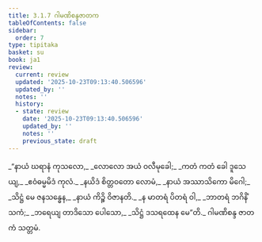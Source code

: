 ```yaml
---
title: 3.1.7 ဂါမဏိစန္ဒဇာတက
tableOfContents: false
sidebar:
  order: 7
type: tipitaka
basket: su
book: ja1
review:
  current: review
  updated: '2025-10-23T09:13:40.506596'
  updated_by: ''
  notes: ''
  history:
  - state: review
    date: '2025-10-23T09:13:40.506596'
    updated_by: ''
    notes: ''
    previous_state: draft
---
```



<ReviewStatus review={frontmatter.review} showDetails={true} />

<HypothesisAnnotation frontmatter={frontmatter} />

<DynamicBreadcrumb />

<Division number="19" book="ja1" e="ch" v="22" p="73">

<Paragraph number="694" type="verses" book="ja1">
_“နာယံ ဃရာနံ ကုသလော,_  
_လောလော အယံ ဝလီမုခေါ;_  
_ကတံ ကတံ ခေါ ဒူသေယျ,_  
_ဧဝံဓမ္မမိဒံ ကုလံ._  

</Paragraph>

</Division>
<Division number="20" book="ja1" e="ch" v="22" p="73">

<Paragraph number="695" type="verses" book="ja1">
_နယိဒံ စိတ္တဝတော လောမံ,_  
_နာယံ အဿာသိကော မိဂေါ;_  
_သိဋ္ဌံ မေ ဇနသန္ဓေန,_  
_နာယံ ကိဉ္စိ ဝိဇာနတိ._  

</Paragraph>

</Division>
<Division number="21" book="ja1" e="ch" v="22" p="73">

<Paragraph number="696" type="verses" book="ja1">
_န မာတရံ ပိတရံ ဝါ,_  
_ဘာတရံ ဘဂိနိံ သကံ;_  
_ဘရေယျ တာဒိသော ပေါသော,_  
_သိဋ္ဌံ ဒသရထေန မေ”တိ._  


</Paragraph>
</Division>

<Paragraph number="697" type="center" book="ja1">
ဂါမဏိစန္ဒ ဇာတကံ သတ္တမံ.
</Paragraph>